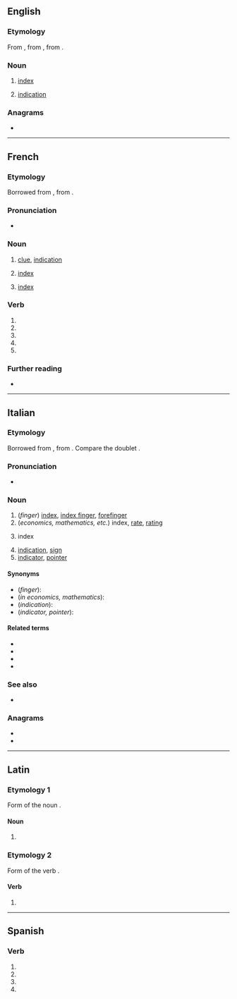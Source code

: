 {{also|Indice|índice|indicé}}
==English==

===Etymology===
From {{etyl|fro|en}} {{m|fro|indice}}, from {{etyl|la|en}} {{m|la|indicium}}, from {{m|la|index}}.

===Noun===
{{en-noun}}

# {{lb|en|obsolete}} [[index]]
# {{lb|en|obsolete}} [[indication]]
#: {{rfquotek|lang=en|Ben Jonson}}

{{Webster 1913}}

===Anagrams===
* {{anagrams|en|a=cdeiin|ceinid|dienic|incide}}

----

==French==

===Etymology===
Borrowed from {{bor|fr|la|indicium}}, from {{m|la|indicō||point out, indicate, show}}.

===Pronunciation===
* {{fr-IPA}}

===Noun===
{{fr-noun|m}}

# [[clue]], [[indication]]
# {{lb|fr|finance}} [[index]]
# {{lb|fr|computing}} [[index]]

===Verb===
{{head|fr|verb form}}

# {{inflection of|fr|indicer||1|s|pres|indc}}
# {{inflection of|fr|indicer||3|s|pres|indc}}
# {{inflection of|fr|indicer||1|s|pres|subj}}
# {{inflection of|fr|indicer||3|s|pres|subj}}
# {{inflection of|fr|indicer||2|s|impr}}

===Further reading===
* {{R:TLFi}}

----

==Italian==

===Etymology===
Borrowed from {{etyl|la|it}} {{m|la|index|index, indicem|sign, indication; index}}, from {{m|la|indicō||point out, indicate, show}}. Compare the doublet {{m|it|endice}}.

===Pronunciation===
* {{rhymes|it|inditʃe}}

===Noun===
{{it-noun|m}}

# (''finger'') [[index]], [[index finger]], [[forefinger]]
# (''economics, mathematics, etc.'') index, [[rate]], [[rating]]
# {{lb|it|books}} index<!--a table of contents is not the same as an index-->
# [[indication]], [[sign]]
# [[indicator]], [[pointer]]

====Synonyms====
* (''finger''): {{l|it|dito indice}}
* (''in economics, mathematics''): {{l|it|tasso}}
* (''indication''): {{l|it|indizio}}
* (''indicator, pointer''): {{l|it|lancetta}}

====Related terms====
* {{l|it|indicare}}
* {{l|it|indice dei prezzi}}
* {{l|it|indice dei prezzi al consumo}}
* {{l|it|indicativo}}

===See also===
* {{l|it|dito}}

===Anagrams===
* {{l|it|incedi}}
* {{l|it|incide}}

----

==Latin==

===Etymology 1===
Form of the noun {{m|la|index}}.

====Noun====
{{la-noun-form|indice}}

# {{inflection of|la|index||abl|s}}

===Etymology 2===
Form of the verb {{m|la|indīcō||[I]&nbsp;proclaim, announce}}.

====Verb====
{{la-verb-form|indīce}}

# {{inflection of|la|indīcō||2|s|pres|actv|impr}}

----

==Spanish==

===Verb===
{{head|es|verb form}}

# {{es-verb form of|ending=ar|mood=imperative|pers=2|formal=yes|number=singular|indizar}}
# {{es-verb form of|ending=ar|mood=subjunctive|tense=present|pers=1|number=singular|indizar}}
# {{es-verb form of|ending=ar|mood=subjunctive|tense=present|pers=2|formal=yes|number=singular|indizar}}
# {{es-verb form of|ending=ar|mood=subjunctive|tense=present|pers=3|number=singular|indizar}}